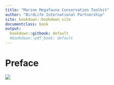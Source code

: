 ```yaml
---
title: "Marine Megafauna Conservation Toolkit"
author: "BirdLife International Partnership"
site: bookdown::bookdown_site
documentclass: book
output:
  bookdown::gitbook: default
  #bookdown::pdf_book: default
---
```


<!-- This is an HTML comment - it will not display when you build the book -->
<!-- Remember, inside this RMarkdown document, text that is not written in code chunks is written in html language -->
<!-- If you need PDF output, uncomment bookdown::pdf_book above in YAML. You will need a LaTeX installation, e.g., https://yihui.name/tinytex/ -->

<!-- Depending on the default setting in the YAML header of RMarkdown doc,
you can remove numbering from headers by adding {-} at the end of a header-->
# Preface {-}


<!-- ![Gentoo Penguin, Cow Bay, Falkland Islands, Jono Handley](photos-for-book/Gentoo_CowBay_March13.JPG) -->
![](photos-for-book/yelk-shearwater.jpg) 


<!-- Adding <br> will give a single line break -->
<br>




